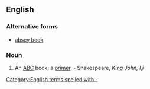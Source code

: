 ==English==

===Alternative forms===
* [[absey book]]

===Noun===
{{en-noun|sg=[[absey]]-[[book]]}}

# {{obsolete}} An [[ABC]] book; a [[primer]]. - Shakespeare, ''King John, I,i''
[[Category:English terms spelled with -]]